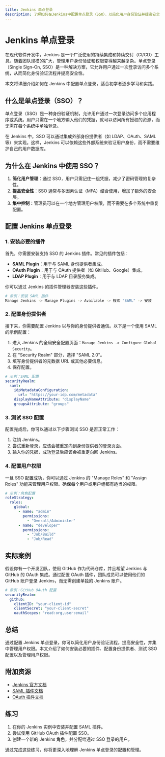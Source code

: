 ```yaml
---
title: Jenkins 单点登录
description: 了解如何在Jenkins中配置单点登录（SSO），以简化用户身份验证并提高安全性。
---
```


# Jenkins 单点登录

在现代软件开发中，Jenkins 是一个广泛使用的持续集成和持续交付（CI/CD）工具。随着团队规模的扩大，管理用户身份验证和权限变得越来越复杂。单点登录（Single Sign-On, SSO）是一种解决方案，它允许用户通过一次登录访问多个系统，从而简化身份验证流程并提高安全性。

本文将详细介绍如何在 Jenkins 中配置单点登录，适合初学者逐步学习和实践。

## 什么是单点登录（SSO）？

单点登录（SSO）是一种身份验证机制，允许用户通过一次登录访问多个应用程序或系统。用户只需在一个地方输入他们的凭据，就可以访问所有授权的资源，而无需在每个系统中单独登录。

在 Jenkins 中，SSO 可以通过集成外部身份提供者（如 LDAP、OAuth、SAML 等）来实现。这样，Jenkins 可以依赖这些外部系统来验证用户身份，而不需要维护自己的用户数据库。

## 为什么在 Jenkins 中使用 SSO？

1. **简化用户管理**：通过 SSO，用户只需记住一组凭据，减少了密码管理的复杂性。
2. **提高安全性**：SSO 通常与多因素认证（MFA）结合使用，增加了额外的安全层。
3. **集中控制**：管理员可以在一个地方管理用户权限，而不需要在多个系统中重复配置。

## 配置 Jenkins 单点登录

### 1. 安装必要的插件

首先，你需要安装支持 SSO 的 Jenkins 插件。常见的插件包括：

- **SAML Plugin**：用于与 SAML 身份提供者集成。
- **OAuth Plugin**：用于与 OAuth 提供者（如 GitHub、Google）集成。
- **LDAP Plugin**：用于与 LDAP 目录服务集成。

你可以通过 Jenkins 的插件管理器安装这些插件。

```bash
# 示例：安装 SAML 插件
Manage Jenkins -> Manage Plugins -> Available -> 搜索 "SAML" -> 安装
```

### 2. 配置身份提供者

接下来，你需要配置 Jenkins 以与你的身份提供者通信。以下是一个使用 SAML 的示例配置：

1. 进入 Jenkins 的全局安全配置页面：`Manage Jenkins -> Configure Global Security`。
2. 在 "Security Realm" 部分，选择 "SAML 2.0"。
3. 填写身份提供者的元数据 URL 或其他必要信息。
4. 保存配置。

```yaml
# 示例：SAML 配置
securityRealm:
  saml:
    idpMetadataConfiguration:
      url: "https://your-idp.com/metadata"
    displayNameAttribute: "displayName"
    groupsAttribute: "groups"
```

### 3. 测试 SSO 配置

配置完成后，你可以通过以下步骤测试 SSO 是否正常工作：

1. 注销 Jenkins。
2. 尝试重新登录，应该会被重定向到身份提供者的登录页面。
3. 输入你的凭据，成功登录后应该会被重定向回 Jenkins。

### 4. 配置用户权限

一旦 SSO 配置成功，你可以通过 Jenkins 的 "Manage Roles" 和 "Assign Roles" 功能来管理用户权限。确保每个用户或用户组都有适当的权限。

```yaml
# 示例：角色配置
roleStrategy:
  roles:
    global:
      - name: "admin"
        permissions:
          - "Overall/Administer"
      - name: "developer"
        permissions:
          - "Job/Build"
          - "Job/Read"
```

## 实际案例

假设你有一个开发团队，使用 GitHub 作为代码仓库，并且希望 Jenkins 与 GitHub 的 OAuth 集成。通过配置 OAuth 插件，团队成员可以使用他们的 GitHub 账户登录 Jenkins，而无需创建单独的 Jenkins 账户。

```yaml
# 示例：GitHub OAuth 配置
securityRealm:
  github:
    clientID: "your-client-id"
    clientSecret: "your-client-secret"
    oauthScopes: "read:org,user:email"
```

## 总结

通过配置 Jenkins 单点登录，你可以简化用户身份验证流程，提高安全性，并集中管理用户权限。本文介绍了如何安装必要的插件、配置身份提供者、测试 SSO 配置以及管理用户权限。

## 附加资源

- [Jenkins 官方文档](https://www.jenkins.io/doc/)
- [SAML 插件文档](https://plugins.jenkins.io/saml/)
- [OAuth 插件文档](https://plugins.jenkins.io/oic-auth/)

## 练习

1. 在你的 Jenkins 实例中安装并配置 SAML 插件。
2. 尝试使用 GitHub OAuth 插件配置 SSO。
3. 创建一个新的 Jenkins 角色，并分配给通过 SSO 登录的用户。

通过完成这些练习，你将更深入地理解 Jenkins 单点登录的配置和管理。